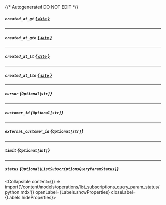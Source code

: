 {/* Autogenerated DO NOT EDIT  */}

##### `created_at_gt` [*{ `date` }*](https://docs.python.org/3/library/datetime.html#date-objects)

---
##### `created_at_gte` [*{ `date` }*](https://docs.python.org/3/library/datetime.html#date-objects)

---
##### `created_at_lt` [*{ `date` }*](https://docs.python.org/3/library/datetime.html#date-objects)

---
##### `created_at_lte` [*{ `date` }*](https://docs.python.org/3/library/datetime.html#date-objects)

---
##### `cursor` *{`Optional[str]`}*

---
##### `customer_id` *{`Optional[str]`}*

---
##### `external_customer_id` *{`Optional[str]`}*

---
##### `limit` *{`Optional[int]`}*

---
##### `status` *{`Optional[ListSubscriptionsQueryParamStatus]`}*
<Collapsible content={() => import('/content/models/operations/list_subscriptions_query_param_status/python.mdx')} openLabel={Labels.showProperties} closeLabel={Labels.hideProperties}>
</Collapsible>


